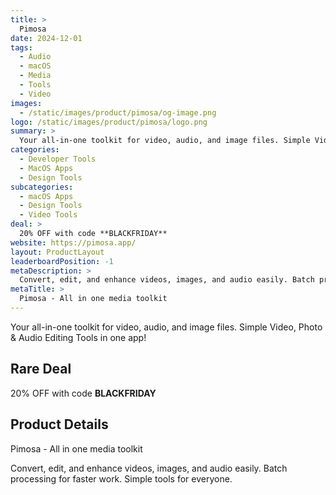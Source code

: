 ```yaml
---
title: >
  Pimosa
date: 2024-12-01
tags:
  - Audio
  - macOS
  - Media
  - Tools
  - Video
images:
  - /static/images/product/pimosa/og-image.png
logo: /static/images/product/pimosa/logo.png
summary: >
  Your all-in-one toolkit for video, audio, and image files. Simple Video, Photo & Audio Editing Tools in one app!
categories:
  - Developer Tools
  - MacOS Apps
  - Design Tools
subcategories:
  - macOS Apps
  - Design Tools
  - Video Tools
deal: >
  20% OFF with code **BLACKFRIDAY**
website: https://pimosa.app/
layout: ProductLayout
leaderboardPosition: -1
metaDescription: >
  Convert, edit, and enhance videos, images, and audio easily. Batch processing for faster work. Simple tools for everyone.
metaTitle: >
  Pimosa - All in one media toolkit
---
```

Your all-in-one toolkit for video, audio, and image files. Simple Video, Photo & Audio Editing Tools in one app!

## Rare Deal

20% OFF with code **BLACKFRIDAY**

## Product Details

Pimosa - All in one media toolkit

Convert, edit, and enhance videos, images, and audio easily. Batch processing for faster work. Simple tools for everyone.
